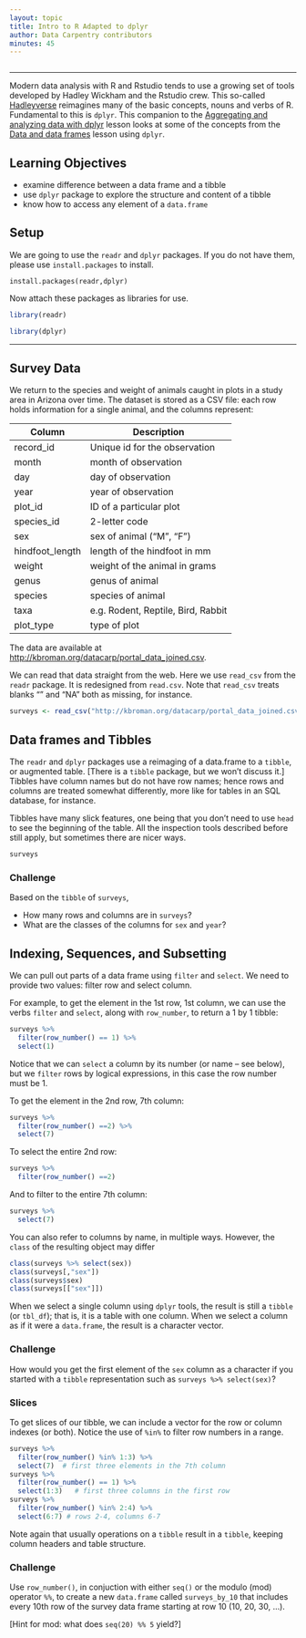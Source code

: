 ```yaml
---
layout: topic
title: Intro to R Adapted to dplyr
author: Data Carpentry contributors
minutes: 45
---
```


```r
```

------------

Modern data analysis with R and Rstudio tends to use a growing set of tools developed by Hadley Wickham and the Rstudio crew. This so-called [Hadleyverse](http://blog.revolutionanalytics.com/2015/03/hadleyverse.html) reimagines many of the basic concepts, nouns and verbs of R. Fundamental to this is `dplyr`. This companion to the [Aggregating and analyzing data with dplyr](http://kbroman.org/datacarpentry_R_2016-06-01/03-dplyr.html) lesson looks at some of the concepts from the [Data and data frames](http://kbroman.org/datacarpentry_R_2016-06-01/02-data-frames.html) lesson using `dplyr`.

## Learning Objectives

* examine difference between a data frame and a tibble
* use `dplyr` package to explore the structure and content of a tibble
* know how to access any element of a `data.frame`

## Setup

We are going to use the `readr` and `dplyr` packages.
If you do not have them, please use `install.packages` to install.

```
install.packages(readr,dplyr)
```

Now attach these packages as libraries for use.

```r
library(readr)
```

```r
library(dplyr)
```


------------

## Survey Data

We return to the species and weight of animals caught
in plots in a study area in Arizona over time. The dataset is stored
as a CSV file: each row holds information for a single animal, and the
columns represent:

| Column           | Description                        |
|------------------|------------------------------------|
| record\_id       | Unique id for the observation      |
| month            | month of observation               |
| day              | day of observation                 |
| year             | year of observation                |
| plot\_id         | ID of a particular plot            |
| species\_id      | 2-letter code                      |
| sex              | sex of animal ("M", "F")           |
| hindfoot\_length | length of the hindfoot in mm       |
| weight           | weight of the animal in grams      |
| genus            | genus of animal                    |
| species          | species of animal                  |
| taxa             | e.g. Rodent, Reptile, Bird, Rabbit |
| plot\_type       | type of plot                       |

The data are available at <http://kbroman.org/datacarp/portal_data_joined.csv>.

We can read that data straight from the web. Here we use `read_csv` from the `readr` package. It is redesigned from `read.csv`. Note that `read_csv` treats blanks "" and "NA" both as missing, for instance.

```r
surveys <- read_csv("http://kbroman.org/datacarp/portal_data_joined.csv")
```

## Data frames and Tibbles

The `readr` and `dplyr` packages use a reimaging of a data.frame to a `tibble`, or augmented table. [There is a `tibble` package, but we won't discuss it.] Tibbles have column names but do not have row names; hence rows and columns are treated somewhat differently, more like for tables in an SQL database, for instance.

Tibbles have many slick features, one being that you don't need to use `head` to see the beginning of the table. All the inspection tools described before still apply, but sometimes there are nicer ways.

```r
surveys
```

### Challenge

Based on the `tibble` of `surveys`,

* How many rows and columns are in `surveys`?
* What are the classes of the columns for `sex` and `year`?

## Indexing, Sequences, and Subsetting

We can pull out parts of a data frame using `filter` and `select`.  We need
to provide two values: filter row and select column.

For example, to get the element in the 1st row, 1st column, we can use the verbs `filter` and `select`, along with `row_number`, to return a 1 by 1 tibble:

```r
surveys %>%
  filter(row_number() == 1) %>%
  select(1)
```

Notice that we can `select` a column by its number (or name -- see below), but we `filter` rows by logical expressions, in this case the row number must be 1.

To get the element in the 2nd row, 7th column:

```r
surveys %>%
  filter(row_number() ==2) %>%
  select(7)
```

To select the entire 2nd row:

```r
surveys %>%
  filter(row_number() ==2)
```

And to filter to the entire 7th column:

```r
surveys %>%
  select(7)
```

You can also refer to columns by name, in multiple ways. However, the `class` of the resulting object may differ

```r
class(surveys %>% select(sex))
class(surveys[,"sex"])
class(surveys$sex)
class(surveys[["sex"]])
```

When we select a single column using `dplyr` tools, the result is still a `tibble` (or `tbl_df`); that is, it is a table with one column. When we select a column as if it were a `data.frame`, the result is a character vector. 

### Challenge

How would you get the first element of the `sex` column as a character if you started with a `tibble` representation such as `surveys %>% select(sex)`?

<!-- end challenge -->

<!---
```r
## Answers
##
sex <- (surveys %>% select(sex))[[1]]
sex[1]
## or
sex <- surveys %>% select(sex)
sex$sex[1]
```
--->

### Slices

To get slices of our tibble, we can include a vector for the row
or column indexes (or both). Notice the use of `%in%` to filter row numbers in a range.

```r
surveys %>%
  filter(row_number() %in% 1:3) %>%
  select(7)  # first three elements in the 7th column
surveys %>%
  filter(row_number() == 1) %>%
  select(1:3)   # first three columns in the first row
surveys %>%
  filter(row_number() %in% 2:4) %>%
  select(6:7) # rows 2-4, columns 6-7
```

Note again that usually operations on a `tibble` result in a `tibble`, keeping column headers and table structure.

### Challenge

Use `row_number()`, in conjuction with either `seq()` or the modulo (mod) operator `%%`, to create a new `data.frame` called
`surveys_by_10` that includes every 10th row of the survey data frame
starting at row 10 (10, 20, 30, ...). 

[Hint for mod: what does `seq(20) %% 5` yield?]

<!-- end challenge -->

<!---
```r
## Answers
##
## * Using mod
surveys_by_10 <- surveys %>% 
  filter((row_number() %% 10) == 0)
## * using seq
surveys_by_10 <- surveys %>% 
  filter(row_number() %in% seq(10, nrow(surveys), by = 10))
```
--->
